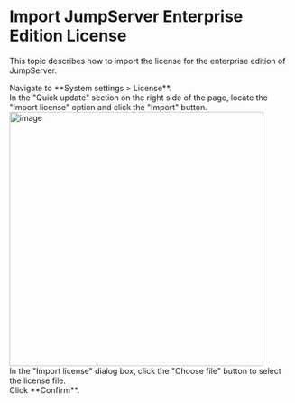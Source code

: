 # Import JumpServer Enterprise Edition License <Icon name="xpack" />

This topic describes how to import the license for the enterprise edition of JumpServer.

<Steps>

<div>
<Nav name="system-settings" />
</div>

<div>
Navigate to **System settings > License**.
</div>

<div>
In the "Quick update" section on the right side of the page, locate the "Import license" option and click the "Import" button.
<img src="/images/docs/admin-guides/system-settings/license/import-license.png" alt="image" width="450"/>
</div>

<div>
In the "Import license" dialog box, click the "Choose file" button to select the license file.
</div>

<div>
Click **Confirm**.
</div>

</Steps>